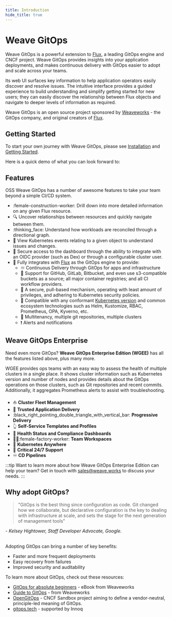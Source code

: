 ```yaml
---
title: Introduction
hide_title: true
---
```


# Weave GitOps

Weave GitOps is a powerful extension to [Flux][flux], a leading GitOps engine and
CNCF project. Weave GitOps provides insights into your application deployments,
and makes continuous delivery with GitOps easier to adopt and scale across your teams.

Its web UI surfaces key information to help application operators easily discover
and resolve issues. The intuitive interface provides a guided experience to build
understanding and simplify getting started for new users; they can easily discover
the relationship between Flux objects and navigate to deeper levels of information as required.

Weave GitOps is an open source project sponsored by [Weaveworks](https://weave.works) - the GitOps company,
and original creators of [Flux][flux].

## Getting Started

To start your own journey with Weave GitOps, please see [Installation](./installation/index.mdx) and [Getting Started](./getting-started.mdx).

Here is a quick demo of what you can look forward to:


<div class="player-wrapper">
  <ReactPlayer
    class="react-player"
    controls="true" width="100%" height="100%"
    url="https://www.youtube.com/watch?v=2TJz7RhDtAc" />
</div>

## Features

OSS Weave GitOps has a number of awesome features to take your team beyond a simple CI/CD system.

- :female-construction-worker: Drill down into more detailed information on any given Flux resource.
- :mag: Uncover relationships between resources and quickly navigate between them.
- :thinking_face: Understand how workloads are reconciled through a directional graph.
- :goggles: View Kubernetes events relating to a given object to understand issues and changes.
- :no_pedestrians: Secure access to the dashboard through the ability to integrate with an OIDC provider (such as Dex) or through a configurable cluster user.
- :link: Fully integrates with [Flux](https://fluxcd.io/docs/) as the GitOps engine to provide:
  - :infinity: Continuous Delivery through GitOps for apps and infrastructure
  - :jigsaw: Support for GitHub, GitLab, Bitbucket, and even use s3-compatible buckets as a source; all major container registries; and all CI workflow providers.
  - :key: A secure, pull-based mechanism, operating with least amount of privileges, and adhering to Kubernetes security policies.
  - :electric_plug: Compatible with any conformant [Kubernetes version](https://fluxcd.io/docs/installation/#prerequisites) and common ecosystem technologies such as Helm, Kustomize, RBAC, Prometheus, OPA, Kyverno, etc.
  - :office: Multitenancy, multiple git repositories, multiple clusters
  - :exclamation: Alerts and notifications

## Weave GitOps Enterprise


Need even more GitOps? <Link to="../intro-ee">**Weave GitOps Enterprise Edition (WGEE)**</Link> has all the features
listed above, plus many more.

WGEE provides ops teams with an easy way to assess the
health of multiple clusters in a single place. It shows cluster information such as
Kubernetes version and number of nodes and provides details about the GitOps operations
on those clusters, such as Git repositories and recent commits. Additionally, it
aggregates Prometheus alerts to assist with troubleshooting.

- :boat: **Cluster Fleet Management**
- :closed_lock_with_key: **Trusted Application Delivery**
- :black_right_pointing_double_triangle_with_vertical_bar: **Progressive Delivery**
- :point_up_2: **Self-Service Templates and Profiles**
- :sparkling_heart: **Health Status and Compliance Dashboards**
- :factory_worker::female-factory-worker: **Team Workspaces**
- :compass: **Kubernetes Anywhere**
- :bell: **Critical 24/7 Support**
- :infinity: **CD Pipelines**

:::tip Want to learn more about how <Link to="../intro-ee">Weave GitOps Enterprise Edition</Link> can help your team?
Get in touch with sales@weave.works to discuss your needs.
:::

## Why adopt GitOps?

> "GitOps is the best thing since configuration as code. Git changed how we collaborate, but declarative configuration is the key to dealing with infrastructure at scale, and sets the stage for the next generation of management tools"

<cite>- Kelsey Hightower, Staff Developer Advocate, Google.</cite><br/><br/>

Adopting GitOps can bring a number of key benefits:

- Faster and more frequent deployments
- Easy recovery from failures
- Improved security and auditability

To learn more about GitOps, check out these resources:

- [GitOps for absolute beginners](https://go.weave.works/WebContent-EB-GitOps-for-Beginners.html) - eBook from Weaveworks
- [Guide to GitOps](https://www.weave.works/technologies/gitops/) - from Weaveworks
- [OpenGitOps](https://opengitops.dev/) - CNCF Sandbox project aiming to define a vendor-neutral, principle-led meaning of GitOps.
- [gitops.tech](https://www.gitops.tech/) - supported by Innoq

[flux]: https://fluxcd.io
